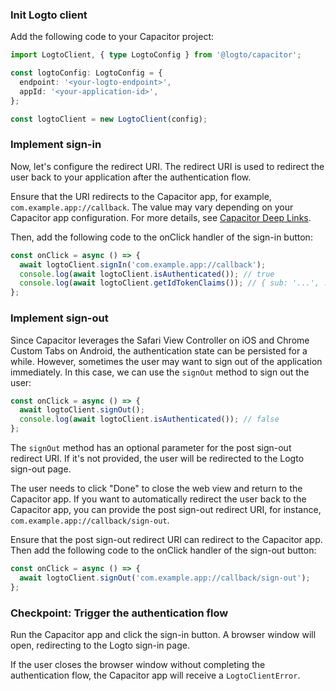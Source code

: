 
### Init Logto client

Add the following code to your Capacitor project:

```ts
import LogtoClient, { type LogtoConfig } from '@logto/capacitor';

const logtoConfig: LogtoConfig = {
  endpoint: '<your-logto-endpoint>',
  appId: '<your-application-id>',
};

const logtoClient = new LogtoClient(config);
```

### Implement sign-in

<SignInFlowSummary />

Now, let's configure the redirect URI. The redirect URI is used to redirect the user back to your application after the authentication flow.

Ensure that the URI redirects to the Capacitor app, for example, `com.example.app://callback`. The value may vary depending on your Capacitor app configuration. For more details, see [Capacitor Deep Links](https://capacitorjs.com/docs/guides/deep-links).

Then, add the following code to the onClick handler of the sign-in button:

```ts
const onClick = async () => {
  await logtoClient.signIn('com.example.app://callback');
  console.log(await logtoClient.isAuthenticated()); // true
  console.log(await logtoClient.getIdTokenClaims()); // { sub: '...', ... }
};
```

### Implement sign-out

Since Capacitor leverages the Safari View Controller on iOS and Chrome Custom Tabs on Android, the authentication state can be persisted for a while. However, sometimes the user may want to sign out of the application immediately. In this case, we can use the `signOut` method to sign out the user:

```ts
const onClick = async () => {
  await logtoClient.signOut();
  console.log(await logtoClient.isAuthenticated()); // false
};
```

The `signOut` method has an optional parameter for the post sign-out redirect URI. If it's not provided, the user will be redirected to the Logto sign-out page.

The user needs to click "Done" to close the web view and return to the Capacitor app. If you want to automatically redirect the user back to the Capacitor app, you can provide the post sign-out redirect URI, for instance, `com.example.app://callback/sign-out`.

Ensure that the post sign-out redirect URI can redirect to the Capacitor app. Then add the following code to the onClick handler of the sign-out button:

```ts
const onClick = async () => {
  await logtoClient.signOut('com.example.app://callback/sign-out');
};
```

### Checkpoint: Trigger the authentication flow

Run the Capacitor app and click the sign-in button. A browser window will open, redirecting to the Logto sign-in page.

If the user closes the browser window without completing the authentication flow, the Capacitor app will receive a `LogtoClientError`.
